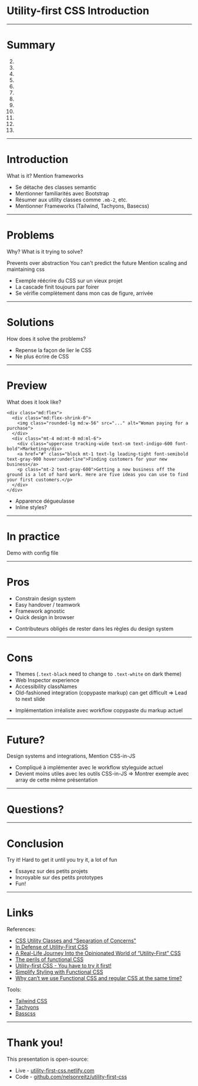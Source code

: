

<Head>
  <link href="https://fonts.googleapis.com/css?family=Fira+Sans:400,700,900&display=swap" rel="stylesheet" />
</Head>

# Utility-first CSS Introduction

---

<TwoCols>

# Summary

2.
3.
4.
5.
6.
7.
8.
9.
10.
11.
12.
13.

</TwoCols>

---

<TwoCols>

# Introduction

What is it?
Mention frameworks

</TwoCols>

<Notes>

- Se détache des classes semantic
- Mentionner familiarités avec Bootstrap
- Résumer aux utility classes comme `.mb-2`, etc.
- Mentionner Frameworks (Tailwind, Tachyons, Basecss)

</Notes>

---

<TwoCols>

# Problems

Why? What is it trying to solve?

Prevents over abstraction
You can't predict the future
Mention scaling and maintaining css

</TwoCols>

<Notes>

- Exemple réécrire du CSS sur un vieux projet
- La cascade finit toujours par foirer
- Se vérifie complètement dans mon cas de figure, arrivée

</Notes>

---

<TwoCols>

# Solutions

How does it solve the problems?

</TwoCols>

<Notes>

- Repense la façon de lier le CSS
- Ne plus écrire de CSS

</Notes>

---

<TwoCols>

# Preview

What does it look like?

```markup
<div class="md:flex">
  <div class="md:flex-shrink-0">
    <img class="rounded-lg md:w-56" src="..." alt="Woman paying for a purchase">
  </div>
  <div class="mt-4 md:mt-0 md:ml-6">
    <div class="uppercase tracking-wide text-sm text-indigo-600 font-bold">Marketing</div>
    <a href="#" class="block mt-1 text-lg leading-tight font-semibold text-gray-900 hover:underline">Finding customers for your new business</a>
    <p class="mt-2 text-gray-600">Getting a new business off the ground is a lot of hard work. Here are five ideas you can use to find your first customers.</p>
  </div>
</div>
```

</TwoCols>

<Notes>

- Apparence dégueulasse
- Inline styles?

</Notes>

---

<TwoCols>

# In practice

Demo with config file

</TwoCols>

---

<TwoCols>

# Pros

- Constrain design system
- Easy handover / teamwork
- Framework agnostic
- Quick design in browser

</TwoCols>

<Notes>

- Contributeurs obligés de rester dans les règles du design system

</Notes>

---

<TwoCols>

# Cons

- Themes (`.text-black` need to change to `.text-white` on dark theme)
- Web Inspector experience
- Accessibility classNames
- Old-fashioned integration (copypaste markup) can get difficult => Lead to next slide

</TwoCols>

<Notes>

- Implémentation irréaliste avec workflow copypaste du markup actuel

</Notes>

---

<TwoCols>

# Future?

Design systems and integrations, 
Mention CSS-in-JS

</TwoCols>

<Notes>

- Compliqué à implémenter avec le workflow styleguide actuel
- Devient moins utiles avec les outils CSS-in-JS => Montrer exemple avec array de cette même présentation

</Notes>

---

<TwoCols>

# Questions?

</TwoCols>

---

<TwoCols>

# Conclusion

Try it! Hard to get it until you try it, a lot of fun

</TwoCols>

<Notes>

- Essayez sur des petits projets
- Incroyable sur des petits prototypes
- Fun!

</Notes>

---

<TwoCols>

# Links

References:
- [CSS Utility Classes and "Separation of Concerns"](https://adamwathan.me/css-utility-classes-and-separation-of-concerns/)
- [In Defense of Utility-First CSS](https://frontstuff.io/in-defense-of-utility-first-css)
- [A Real-Life Journey Into the Opinionated World of “Utility-First” CSS](https://vimeo.com/294976504)
- [The perils of functional CSS](https://www.browserlondon.com/blog/2019/06/10/functional-css-perils/)
- [Utility-first CSS - You have to try it first!](https://dev.to/mzanggl/utility-first-css-you-have-to-try-it-first-3m85)
- [Simplify Styling with Functional CSS](https://rangle.io/blog/styling-with-functional-css/)
- [Why can’t we use Functional CSS and regular CSS at the same time?](https://css-tricks.com/why-cant-we-use-functional-css-and-regular-css-at-the-same-time/)

Tools:
- [Tailwind CSS](https://tailwindcss.com/)
- [Tachyons](http://tachyons.io/)
- [Basscss](https://basscss.com/)

</TwoCols>

---

# Thank you!

This presentation is open-source:
- Live - [utility-first-css.netlify.com](https://utility-first-css.netlify.com)
- Code - [github.com/nelsonreitz/utility-first-css](https://github.com/nelsonreitz/utility-first-css)
